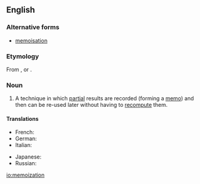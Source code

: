 ==English==
===Alternative forms===
* [[memoisation]]
===Etymology===
From {{suffix|memoize|ation}}, or {{suffix|memo|ization}}.

===Noun===
{{wikipedia}}
{{en-noun|-}}

# {{computer science}} A technique in which [[partial]] results are recorded (forming a [[memo]]) and then can be re-used later without having to [[recompute]] them.

====Translations====
{{trans-top}}
* French: {{t-|fr|mémoization|f}}
* German: {{t-|de|Memoisation|f}}
* Italian: {{t-|it|memoizzazione|f}}
{{trans-mid}}
* Japanese: {{t-|ja|メモ化|tr=memoka|sc=Jpan}}
* Russian: {{t-|ru|мемоизация|f|tr=memoizacija|sc=Cyrl}}
{{trans-bottom}}

[[io:memoization]]